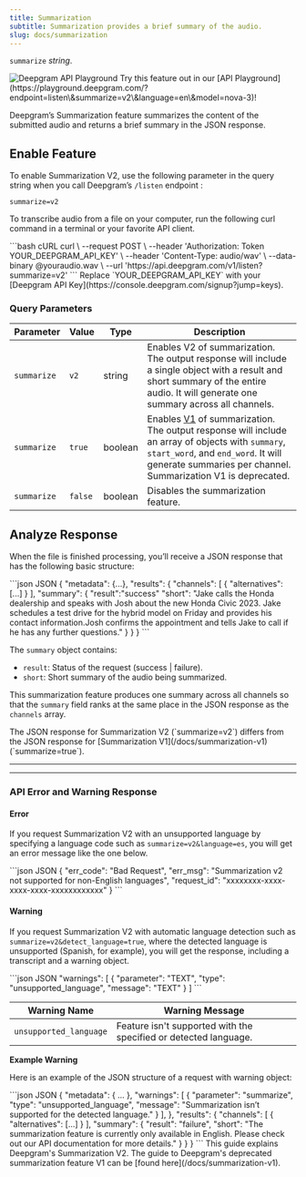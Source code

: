 ```yaml
---
title: Summarization
subtitle: Summarization provides a brief summary of the audio.
slug: docs/summarization
---
```



`summarize` *string*.

<div class="flex flex-row gap-2"  >
<Markdown src="../snippets/pre-recorded.mdx"/> <Markdown src="../snippets/dep-streaming.mdx" /> <Markdown src="../snippets/english.mdx" />
</div>

<div class="api-playground-call">
<span>
<img src="https://res.cloudinary.com/deepgram/image/upload/v1717523786/devex/codey-greeting_rekqe1.svg" alt="Deepgram API Playground"/>   Try this feature out in our [API Playground](https://playground.deepgram.com/?endpoint=listen\&summarize=v2\&language=en\&model=nova-3)!
</span>
</div>

Deepgram’s Summarization feature summarizes the content of the submitted audio and returns a brief summary in the JSON response.

## Enable Feature

To enable Summarization V2, use the following parameter in the query string when you call Deepgram’s `/listen` endpoint :

`summarize=v2`

To transcribe audio from a file on your computer, run the following curl command in a terminal or your favorite API client.

<CodeGroup>
  ```bash cURL
  curl \
    --request POST \
    --header 'Authorization: Token YOUR_DEEPGRAM_API_KEY' \
    --header 'Content-Type: audio/wav' \
    --data-binary @youraudio.wav \
    --url 'https://api.deepgram.com/v1/listen?summarize=v2'
  ```
</CodeGroup>

<Warning>
  Replace `YOUR_DEEPGRAM_API_KEY` with your [Deepgram API Key](https://console.deepgram.com/signup?jump=keys).
</Warning>

### Query Parameters

| Parameter   | Value   | Type    | Description                                                                                                                                                                                                                       |
| ----------- | ------- | ------- | --------------------------------------------------------------------------------------------------------------------------------------------------------------------------------------------------------------------------------- |
| `summarize` | `v2`    | string  | Enables V2 of summarization. The output response will include a single object with a result and short summary of the entire audio. It will generate one summary across all channels.                                              |
| `summarize` | `true`  | boolean | Enables [V1](/docs/summarization-v1) of summarization. The output response will include an array of objects with `summary`, `start_word`, and `end_word`. It will generate summaries per channel. Summarization V1 is deprecated. |
| `summarize` | `false` | boolean | Disables the summarization feature.                                                                                                                                                                                               |

## Analyze Response

When the file is finished processing, you’ll receive a JSON response that has the following basic structure:

<CodeGroup>
  ```json JSON
  {
    "metadata": {...},
    "results": {
          "channels": [
              {
                  "alternatives": [...]
              }
          ],        
          "summary": { 
              "result":"success"
              "short": "Jake calls the Honda dealership and speaks with Josh about the new Honda Civic 2023. Jake schedules a test drive for the hybrid model on Friday and provides his contact information.Josh confirms the appointment and tells Jake to call if he has any further questions."
          }
    }
  }
  ```
</CodeGroup>

The `summary` object contains:

* `result`: Status of the request (success | failure).
* `short`: Short summary of the audio being summarized.

This summarization feature produces one summary across all channels so that the `summary` field ranks at the same place in the JSON response as the `channels` array.

<Warning>
  The JSON response for Summarization V2 (`summarize=v2`) differs from the JSON response for [Summarization V1](/docs/summarization-v1) (`summarize=true`).
</Warning>

***

***

### API Error and Warning Response

#### Error

If you request Summarization V2 with an unsupported language by specifying a language code such as `summarize=v2&language=es`, you will get an error message like the one below.

<CodeGroup>
  ```json JSON
  {
      "err_code": "Bad Request",
      "err_msg": "Summarization v2 not supported for non-English languages",
      "request_id": "xxxxxxxx-xxxx-xxxx-xxxx-xxxxxxxxxxxx"
  }
  ```
</CodeGroup>

#### Warning

If you request Summarization V2 with automatic language detection such as `summarize=v2&detect_language=true`, where the detected language is unsupported (Spanish, for example), you will get the response, including a transcript and a warning object.

<CodeGroup>
  ```json JSON
  "warnings": [
      {
        "parameter": "TEXT",
        "type": "unsupported_language",
        "message": "TEXT"
      }
  ]
  ```
</CodeGroup>

| Warning Name           | Warning Message                                                  |
| ---------------------- | ---------------------------------------------------------------- |
| `unsupported_language` | Feature isn't supported with the specified or detected language. |

**Example Warning**

Here is an example of the JSON structure of a request with warning object:

<CodeGroup>
  ```json JSON
  {
   "metadata": {
  ...
         },
         "warnings": [
             {
              "parameter": "summarize",
              "type": "unsupported_language",
              "message": "Summarization isn’t supported for the detected language."
             }
         ],
     },
   "results": {
         "channels": [
              {
                  "alternatives": [...]
              }
          ], 
          "summary": 
            { 
              "result": "failure", 
              "short": "The summarization feature is currently only available in English. Please check out our API documentation for more details."
        }
      }
  }
  ```
</CodeGroup>

<Info>
  This guide explains Deepgram's Summarization V2. The guide to Deepgram's deprecated summarization feature V1 can be [found here](/docs/summarization-v1).
</Info>
